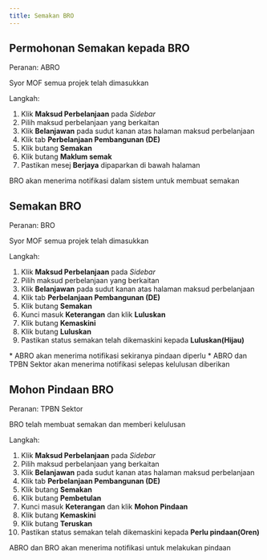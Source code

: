 ```yaml
---
title: Semakan BRO
---
```


## Permohonan Semakan kepada BRO
Peranan: ABRO

<Callout title="Pra-syarat" type="warn"> 
Syor MOF semua projek telah dimasukkan
</Callout>

Langkah: 
1. Klik **Maksud Perbelanjaan** pada *Sidebar*
2. Pilih maksud perbelanjaan yang berkaitan
3. Klik **Belanjawan** pada sudut kanan atas halaman maksud perbelanjaan
4. Klik tab **Perbelanjaan Pembangunan (DE)**
5. Klik butang **Semakan** 
6. Klik butang **Maklum semak**
7. Pastikan mesej **Berjaya** dipaparkan di bawah halaman

<Callout title="Outcome">
BRO akan menerima notifikasi dalam sistem untuk membuat semakan 
</Callout>

## Semakan BRO
Peranan: BRO

<Callout title="Pra-syarat" type="warn"> 
Syor MOF semua projek telah dimasukkan
</Callout>

Langkah:
1. Klik **Maksud Perbelanjaan** pada *Sidebar*
2. Pilih maksud perbelanjaan yang berkaitan
3. Klik **Belanjawan** pada sudut kanan atas halaman maksud perbelanjaan
4. Klik tab **Perbelanjaan Pembangunan (DE)**
5. Klik butang **Semakan**
6. Kunci masuk **Keterangan** dan klik **Luluskan**
7. Klik butang **Kemaskini**
8. Klik butang **Luluskan**
9. Pastikan status semakan telah dikemaskini kepada **Luluskan(Hijau)**

<Callout title="Outcome">
* ABRO akan menerima notifikasi sekiranya pindaan diperlu
* ABRO dan TPBN Sektor akan menerima notifikasi selepas kelulusan diberikan
</Callout>

## Mohon Pindaan BRO
Peranan: TPBN Sektor

<Callout title="Pra-syarat" type="warn"> 
BRO telah membuat semakan dan memberi kelulusan
</Callout>

Langkah:
1. Klik **Maksud Perbelanjaan** pada *Sidebar*
2. Pilih maksud perbelanjaan yang berkaitan
3. Klik **Belanjawan** pada sudut kanan atas halaman maksud perbelanjaan
4. Klik tab **Perbelanjaan Pembangunan (DE)**
5. Klik butang **Semakan** 
6. Klik butang **Pembetulan**
7. Kunci masuk **Keterangan** dan klik **Mohon Pindaan**
8. Klik butang **Kemaskini**
9. Klik butang **Teruskan** 
10. Pastikan status semakan telah dikemaskini kepada **Perlu pindaan(Oren)**

<Callout title="Outcome">   
ABRO dan BRO akan menerima notifikasi untuk melakukan pindaan
</Callout>